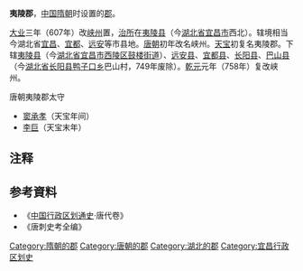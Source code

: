 '''夷陵郡'''，[[中国|中国]][[隋朝|隋朝]]时设置的[[郡|郡]]。

[[大业_(年号)|大业]]三年（607年）改[[峡州|峡州]]置，[[治所|治所]]在[[夷陵县|夷陵县]]（今[[湖北省|湖北省]][[宜昌市|宜昌市]]西北）。辖境相当今湖北省[[宜昌市|宜昌]]、[[宜都市|宜都]]、[[远安县|远安]]等市县地。[[唐朝|唐朝]]初年改名峡州。[[天宝_(唐朝)|天宝]]初复名夷陵郡。下辖[[夷陵县|夷陵县]]（今[[湖北省|湖北省]][[宜昌市|宜昌市]][[西陵区|西陵区]][[鼓楼街道|鼓楼街道]]）、[[远安县|远安县]]、[[宜都县|宜都县]]、[[长阳县|长阳县]]、[[巴山县|巴山县]]（今[[湖北省|湖北省]][[长阳县|长阳县]][[鸭子口乡|鸭子口乡]]巴山村，749年废除）。[[乾元_(唐朝)|乾元]]元年（758年）复改峡州。 

;唐朝夷陵郡太守
*[[窦承孝|窦承孝]]（天宝年间）
*[[李巨|李巨]]（天宝末年）

== 注释 ==
{{reflist}}
== 参考資料 ==
* 《[[中国行政区划通史|中国行政区划通史]]·唐代卷》
* 《唐刺史考全编》
{{DEFAULTSORT:Y}}
[[Category:隋朝的郡|Category:隋朝的郡]]
[[Category:唐朝的郡|Category:唐朝的郡]]
[[Category:湖北的郡|Category:湖北的郡]]
[[Category:宜昌行政区划史|Category:宜昌行政区划史]]
